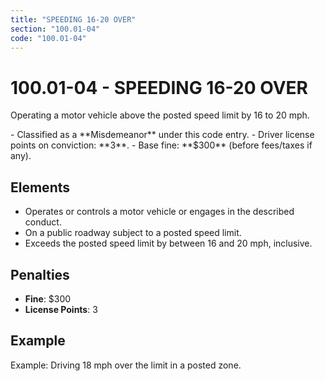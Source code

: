 ```yaml
---
title: "SPEEDING 16-20 OVER"
section: "100.01-04"
code: "100.01-04"
---
```





# 100.01-04 - SPEEDING 16-20 OVER

Operating a motor vehicle above the posted speed limit by 16 to 20 mph.

<Aside type="caution" title="Charge Type: Misdemeanor">
- Classified as a **Misdemeanor** under this code entry.
- Driver license points on conviction: **3**.
- Base fine: **$300** (before fees/taxes if any).
</Aside>

## Elements
- Operates or controls a motor vehicle or engages in the described conduct.
- On a public roadway subject to a posted speed limit.
- Exceeds the posted speed limit by between 16 and 20 mph, inclusive.

## Penalties
- **Fine**: $300
- **License Points**: 3

## Example
Example: Driving 18 mph over the limit in a posted zone.
